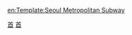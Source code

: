 {{鐵道路線
| 模板名稱 =韩国首都圈电铁2号线
| 名稱 = [[File:Seoul Metro Line 2.svg|18px|1|link=]] [[首爾地鐵2號線]]
| 代表色 = {{韓國鐵道路線色|SM|2}}
| 背景色 = #e5f5ec
| 車站列表 = 
{{Navbox|subgroup
|groupstyle = background: #e5f5ec; text-align: center; width: 8%;
|liststyle = text-align: left;
|group1= '''[[首爾地鐵2號線#本線（乙支路循環線）|本線]]'''
|group1style= border-right:solid 5px #009D3E; 
|list1= [[市廳站 (首爾)|市厅]] - [[乙支路入口站|乙支路入口]] - [[乙支路3街站|乙支路三街]] - [[乙支路4街站|乙支路四街]] - [[東大門歷史文化公園站|東大門歷史文化公園]] - [[新堂站 (首爾)|新堂]] - [[上往十里站|上往十里]] - [[往十里站|往十里]] - [[漢陽大學站 (首爾)|漢陽大學]] - [[纛岛站|纛岛]] - [[聖水站|聖水]] - [[建國大學站|建國大學]] - [[九宜站|九宜]] - [[江邊站 (首爾)|江邊]] - [[蚕室渡口站|蚕室渡口]] - [[蚕室站|蚕室]] - [[蚕室新川站|蚕室新川]] - [[综合运动场站 (首尔)|综合运动场]] - [[三成站|三成]] - [[宣陵站|宣陵]] - [[驛三站|驛三]] - [[江南站 (首尔)|江南]] - [[首爾教育大學站|首爾教育大學]] - [[瑞草站|瑞草]] - [[方背站|方背]] - [[舍堂站|舍堂]] - [[落星垈站|落星垈]] - [[首爾大學站|首爾大學]] - [[奉天站 (首尔)|奉天]] - [[新林站 (首尔)|新林]] - [[新大方站|新大方]] - [[九老數碼園區站|九老数码園區]] - [[大林站 (首尔)|大林]] - [[新道林站|新道林]] - [[文来站|文来]] - [[永登浦区厅站|永登浦区厅]] - [[堂山站|堂山]] - [[合井站|合井]] - [[弘益大學站|弘益大學]] - [[新村站 (首尔地铁)|新村]] - [[梨花女子大學站|梨花女子大學]] - [[阿峴站|阿峴]] - [[忠正路站|忠正路]] - [[市廳站 (首爾)|市廳]]
|group2= '''[[首爾地鐵2號線#聖水支線|聖水支線]]'''
|group2style= border-right:solid 5px #009D3E; 
|list2= [[聖水站|聖水]] - [[龍踏站|龍踏]] - [[新踏站|新踏]] - [[龍頭站|龍頭]] - [[新設洞站|新設洞]]
|group3= '''[[首爾地鐵2號線#新亭支線|新亭支線]]'''
|group3style= border-right:solid 5px #009D3E; 
|list3= [[新道林站|新道林]] - [[道林川站|道林川]] - [[阳川区厅站|陽川区厅]] - [[新亭十字路口站|新亭十字路口]] - [[喜鹊山站|喜鹊山]]}}
}}<noinclude>
[[Category:韓國首都圈電鐵路線模板|首]]
[[Category:韓國铁路模板|首]]
[[en:Template:Seoul Metropolitan Subway]]
</noinclude>